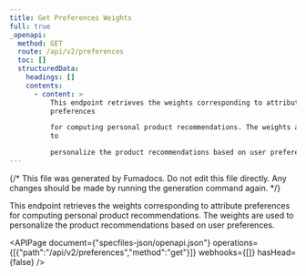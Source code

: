 ```yaml
---
title: Get Preferences Weights
full: true
_openapi:
  method: GET
  route: /api/v2/preferences
  toc: []
  structuredData:
    headings: []
    contents:
      - content: >
          This endpoint retrieves the weights corresponding to attribute
          preferences

          for computing personal product recommendations. The weights are used
          to

          personalize the product recommendations based on user preferences.
---
```


{/* This file was generated by Fumadocs. Do not edit this file directly. Any changes should be made by running the generation command again. */}

This endpoint retrieves the weights corresponding to attribute preferences
for computing personal product recommendations. The weights are used to
personalize the product recommendations based on user preferences.


<APIPage document={"specfiles-json/openapi.json"} operations={[{"path":"/api/v2/preferences","method":"get"}]} webhooks={[]} hasHead={false} />